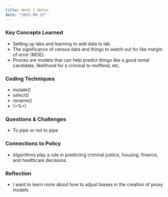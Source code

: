 ```yaml
---
title: Week 2 Notes
date: "2025-09-15"
---
```


### Key Concepts Learned  
- Setting up labs and learning to add data to lab.
- The significance of census data and things to watch out for like margin of error (MOE).
- Proxies are models that can help predict things like a good rental candidate, likelihood for a criminal to reoffend, etc. 

### Coding Techniques
- mutate()
- select()
- rename()
- (>%>)

### Questions & Challenges
- To pipe or not to pipe

### Connections to Policy
- Algorithms play a role in predicting criminal justice, housing, finance, and healthcare decisions. 

### Reflection
- I want to learn more about how to adjust biases in the creation of proxy models. 
